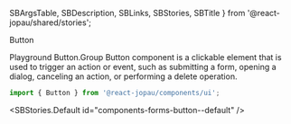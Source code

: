   SBArgsTable,
  SBDescription,
  SBLinks,
  SBStories,
  SBTitle
} from '@react-jopau/shared/stories';

<SBTitle>Button</SBTitle>

<SBLinks>
  <SBLinks.Item href="components-forms-button--default">Playground</SBLinks.Item>
  <SBLinks.Item href="components-forms-button--group-docs">Button.Group</SBLinks.Item>
</SBLinks>

<SBDescription>
  Button component is a clickable element that is used to trigger an action or event, such as
  submitting a form, opening a dialog, canceling an action, or performing a delete operation.
</SBDescription>

```jsx dark
import { Button } from '@react-jopau/components/ui';
```

<SBStories.Default id="components-forms-button--default" />

<SBArgsTable component={Button} />

<SBStories>
  <SBStories.Item label="Sizes" id="components-forms-button--sizes" />
  <SBStories.Item label="Variants" id="components-forms-button--variants" />
  <SBStories.Item label="Colors" id="components-forms-button--colors" />
  <SBStories.Item label="Icon Only" id="components-forms-button--icon-only" />
  <SBStories.Item label="Text And Icon" id="components-forms-button--text-and-icon" />
  <SBStories.Item label="Shape" id="components-forms-button--shape" />
  <SBStories.Item label="Disabled" id="components-forms-button--disabled" />
  <SBStories.Item label="Full Width" id="components-forms-button--full-width" />
  <SBStories.Item label="Ref" id="components-forms-button--ref" />
</SBStories>
